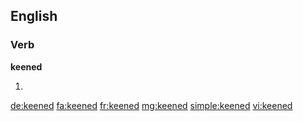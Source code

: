 ==English==

===Verb===
'''keened'''

# {{past of|keen}}

[[de:keened]]
[[fa:keened]]
[[fr:keened]]
[[mg:keened]]
[[simple:keened]]
[[vi:keened]]